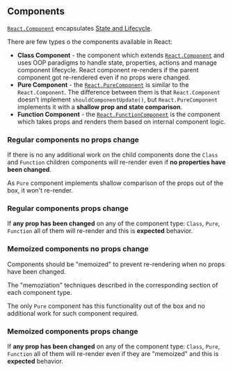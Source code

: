 
## Components

[`React.Component`](https://reactjs.org/docs/react-component.html) encapsulates [State and Lifecycle](https://reactjs.org/docs/state-and-lifecycle.html).

There are few types o the components available in React:

- **Class Component** - the component which extends [`React.Component`](https://reactjs.org/docs/react-api.html#reactcomponent) and uses OOP paradigms to handle state, properties, actions and manage component lifecycle. React component re-renders if the parent component got re-rendered even if no props were changed.
- **Pure Component** - the [`React.PureComponent`](https://reactjs.org/docs/react-api.html#reactpurecomponent) is similar to the `React.Component`. The difference between them is that `React.Component` doesn’t implement `shouldComponentUpdate()`, but `React.PureComponent` implements it with a **shallow prop and state comparison**.
- **Function Component** - the [`React.FunctionComponent`](https://reactjs.org/docs/components-and-props.html#function-and-class-components) is the component which takes props and renders them based on internal component logic.

### Regular components no props change

If there is no any additional work on the child components done the `Class` and `Function` children components will re-render even if **no properties have been changed**.

As `Pure` component implements shallow comparison of the props out of the box, it won't re-render.

<Components isMemoized={false} changeProps={false} />

### Regular components props change

If **any prop has been changed** on any of the component type: `Class`, `Pure`, `Function` all of them will re-render and this is **expected** behavior.

<Components isMemoized={false} changeProps={true} />

### Memoized components no props change

Components should be "memoized" to prevent re-rendering when no props have been changed.

The "memoziation" techniques described in the corresponding section of each component type.

The only `Pure` component has this functionality out of the box and no additional work for such component required.

<Components isMemoized={true} changeProps={false} />

### Memoized components props change

If **any prop has been changed** on any of the component type: `Class`, `Pure`, `Function` all of them will re-render even if they are "memoized" and this is **expected** behavior.

<Components isMemoized={true} changeProps={true} />
